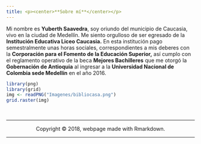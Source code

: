 ```yaml
---
title: <p><center>**Sobre mí**</center></p>
---
```


Mi nombre es **Yuberth Saavedra**, soy oriundo del municipio de Caucasia, vivo en la ciudad de Medellín. Me siento orgulloso de ser egresado de la **Institución Educativa Liceo Caucasia.** En esta institución pago semestralmente unas horas sociales, correspondientes a mis deberes con la **Corporación para el Fomento de la Educación Superior,** así cumplo con el reglamento operativo de la beca **Mejores Bachilleres** que me otorgó la **Gobernación de Antioquia** al ingresar a la **Universidad Nacional de Colombia sede Medellín** en el año 2016.

```r
library(png)
library(grid)
img <- readPNG("Imagenes/bibliocasa.png")
grid.raster(img)
```


<br>
<hr>
<p><center>Copyright &copy; 2018, webpage made with Rmarkdown.</center></p>
<hr>